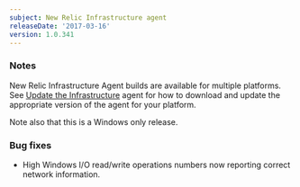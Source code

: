```yaml
---
subject: New Relic Infrastructure agent
releaseDate: '2017-03-16'
version: 1.0.341
---
```


### Notes

New Relic Infrastructure Agent builds are available for multiple platforms. See [Update the Infrastructure](https://docs.newrelic.com/docs/infrastructure/new-relic-infrastructure/installation/update-infrastructure-agent) agent for how to download and update the appropriate version of the agent for your platform.

Note also that this is a Windows only release.

### Bug fixes

* High Windows I/O read/write operations numbers now reporting correct network information.
